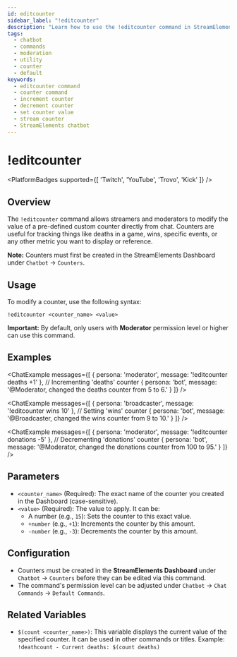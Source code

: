 ```yaml
---
id: editcounter
sidebar_label: "!editcounter"
description: "Learn how to use the !editcounter command in StreamElements chatbot to set, increment, or decrement custom counter values directly from chat."
tags:
  - chatbot
  - commands
  - moderation
  - utility
  - counter
  - default
keywords:
  - editcounter command
  - counter command
  - increment counter
  - decrement counter
  - set counter value
  - stream counter
  - StreamElements chatbot
---
```



# !editcounter

<PlatformBadges supported={[ 'Twitch', 'YouTube', 'Trovo', 'Kick' ]} />

## Overview

The `!editcounter` command allows streamers and moderators to modify the value of a pre-defined custom counter directly from chat. Counters are useful for tracking things like deaths in a game, wins, specific events, or any other metric you want to display or reference.

**Note:** Counters must first be created in the StreamElements Dashboard under `Chatbot` -> `Counters`.

## Usage

To modify a counter, use the following syntax:

```streamelements
!editcounter <counter_name> <value>
```

**Important:** By default, only users with **Moderator** permission level or higher can use this command.

## Examples

<ChatExample messages={[
  { persona: 'moderator', message: '!editcounter deaths +1' }, // Incrementing 'deaths' counter
  { persona: 'bot', message: '@Moderator, changed the deaths counter from 5 to 6.' }
]} />

<ChatExample messages={[
  { persona: 'broadcaster', message: '!editcounter wins 10' }, // Setting 'wins' counter
  { persona: 'bot', message: '@Broadcaster, changed the wins counter from 9 to 10.' }
]} />

<ChatExample messages={[
  { persona: 'moderator', message: '!editcounter donations -5' }, // Decrementing 'donations' counter
  { persona: 'bot', message: '@Moderator, changed the donations counter from 100 to 95.' }
]} />

## Parameters

*   `<counter_name>` (Required): The exact name of the counter you created in the Dashboard (case-sensitive).
*   `<value>` (Required): The value to apply. It can be:
    *   A number (e.g., `15`): Sets the counter to this exact value.
    *   `+number` (e.g., `+1`): Increments the counter by this amount.
    *   `-number` (e.g., `-3`): Decrements the counter by this amount.

## Configuration

*   Counters must be created in the **StreamElements Dashboard** under `Chatbot` -> `Counters` before they can be edited via this command.
*   The command's permission level can be adjusted under `Chatbot` -> `Chat Commands` -> `Default Commands`.

## Related Variables

*   `$(count <counter_name>)`: This variable displays the current value of the specified counter. It can be used in other commands or titles. Example: `!deathcount - Current deaths: $(count deaths)`

